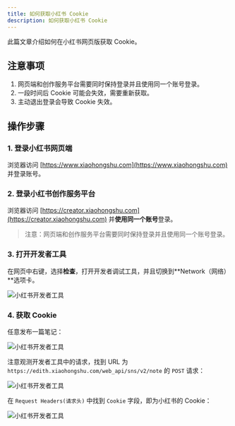 ```yaml
---
title: 如何获取小红书 Cookie
description: 如何获取小红书 Cookie
---
```


此篇文章介绍如何在小红书网页版获取 Cookie。

## 注意事项

1. 网页端和创作服务平台需要同时保持登录并且使用同一个账号登录。
2. 一段时间后 Cookie 可能会失效，需要重新获取。
3. 主动退出登录会导致 Cookie 失效。

## 操作步骤

### 1. 登录小红书网页端

浏览器访问 [https://www.xiaohongshu.com](https://www.xiaohongshu.com) 并登录账号。

### 2. 登录小红书创作服务平台

浏览器访问 [https://creator.xiaohongshu.com](https://creator.xiaohongshu.com) 并**使用同一个账号**登录。

> 注意：网页端和创作服务平台需要同时保持登录并且使用同一个账号登录。

### 3. 打开开发者工具

在网页中右键，选择**检查**，打开开发者调试工具，并且切换到**Network（网络）**选项卡。

![小红书开发者工具](~/assets/tools/others/xiaohongshu/dev-tools.png)

### 4. 获取 Cookie

任意发布一篇笔记：

![小红书开发者工具](~/assets/tools/others/xiaohongshu/test-post.png)

注意观测开发者工具中的请求，找到 URL 为 `https://edith.xiaohongshu.com/web_api/sns/v2/note` 的 `POST` 请求：

![小红书开发者工具](~/assets/tools/others/xiaohongshu/find-note-api.png)

在 `Request Headers(请求头)` 中找到 `Cookie` 字段，即为小红书的 Cookie：

![小红书开发者工具](~/assets/tools/others/xiaohongshu/get-cookie.png)